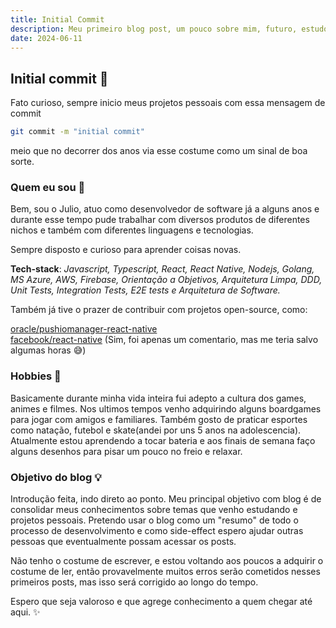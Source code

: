 ```yaml
---
title: Initial Commit
description: Meu primeiro blog post, um pouco sobre mim, futuro, estudos e hobbies.
date: 2024-06-11
---
```


## Initial commit 📝

Fato curioso, sempre inicio meus projetos pessoais com essa mensagem de commit

```bash
git commit -m "initial commit"
```

meio que no decorrer dos anos via esse costume como um sinal de boa sorte.

### Quem eu sou 👷

Bem, sou o Julio, atuo como desenvolvedor de software já a alguns anos e durante esse tempo pude trabalhar com diversos produtos de diferentes nichos e também com diferentes linguagens e tecnologias.

Sempre disposto e curioso para aprender coisas novas.

**Tech-stack**: *Javascript, Typescript, React, React Native, Nodejs, Golang, MS Azure, AWS, Firebase, Orientação a Objetivos, Arquitetura Limpa, DDD, Unit Tests, Integration Tests, E2E tests e Arquitetura de Software.*

Também já tive o prazer de contribuir com projetos open-source, como:

[oracle/pushiomanager-react-native](https://github.com/oracle/pushiomanager-react-native/pull/56) <br />
[facebook/react-native](https://github.com/facebook/react-native/pull/39265) (Sim, foi apenas um comentario, mas me teria salvo algumas horas 😅)

### Hobbies 🎨

Basicamente durante minha vida inteira fui adepto a cultura dos games, animes e filmes. Nos ultimos tempos venho adquirindo alguns boardgames para jogar com amigos e familiares. Também gosto de praticar esportes como natação, futebol e skate(andei por uns 5 anos na adolescencia). Atualmente estou aprendendo a tocar bateria e aos finais de semana faço alguns desenhos para pisar um pouco no freio e relaxar.

### Objetivo do blog 💡

Introdução feita, indo direto ao ponto. Meu principal objetivo com blog é de consolidar meus conhecimentos sobre temas que venho estudando e projetos pessoais. Pretendo usar o blog como um "resumo" de todo o processo de desenvolvimento e como side-effect espero ajudar outras pessoas que eventualmente possam acessar os posts.

Não tenho o costume de escrever, e estou voltando aos poucos a adquirir o costume de ler, então provavelmente muitos erros serão cometidos nesses primeiros posts, mas isso será corrigido ao longo do tempo.

Espero que seja valoroso e que agrege conhecimento a quem chegar até aqui. ✨



